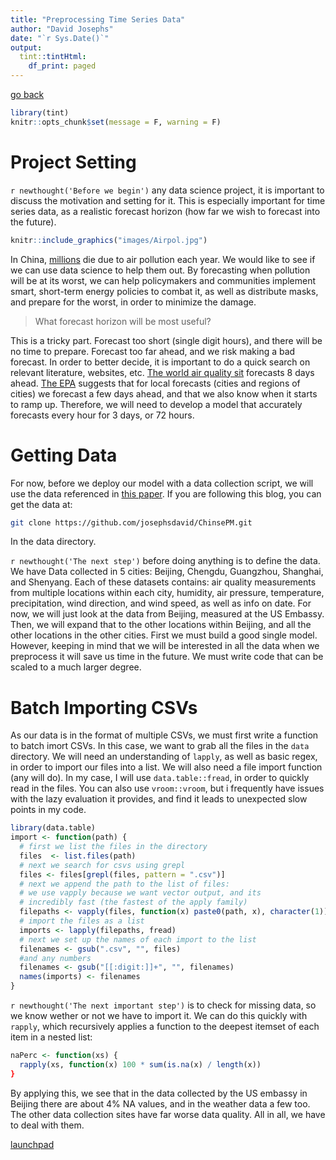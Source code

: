 ```yaml
---
title: "Preprocessing Time Series Data"
author: "David Josephs"
date: "`r Sys.Date()`"
output: 
  tint::tintHtml:
    df_print: paged
---
```



[go back](index.html)

```r
library(tint)
knitr::opts_chunk$set(message = F, warning = F)
```

# Project Setting

`r newthought('Before we begin')` any data science project, it is important to discuss the motivation and setting for it. This is especially important for time series data, as a realistic forecast horizon (how far we wish to forecast into the future). 

```r
knitr::include_graphics("images/Airpol.jpg")
```

In China, [millions](https://www.cnbc.com/2017/02/14/around-22-million-deaths-in-india-and-china-from-air-pollution-study.html) die due to air pollution each year. We would like to see if we can use data science to help them out. By forecasting when pollution will be at its worst, we can help policymakers and communities implement smart, short-term energy policies to combat it, as well as distribute masks, and prepare for the worst, in order to minimize the damage.

> What forecast horizon will be most useful?

This is a tricky part. Forecast too short (single digit hours), and there will be no time to prepare. Forecast too far ahead, and we risk making a bad forecast. In order to better decide, it is important to do a quick search on relevant literature, websites, etc. [The world air quality sit](http://aqicn.org/forecast/world/) forecasts 8 days ahead. [The EPA](https://www3.epa.gov/airnow/aq_forecasting_guidance-1016.pdf) suggests that for local forecasts (cities and regions of cities) we forecast a few days ahead, and that we also know when it starts to ramp up. Therefore, we will need to develop a model that accurately forecasts every hour for 3 days, or 72 hours.

# Getting Data

For now, before we deploy our model with a data collection script, we will use the data referenced in [this paper](https://agupubs.onlinelibrary.wiley.com/doi/full/10.1002/2016JD024877). If you are following this blog, you can get the data at:

```sh
git clone https://github.com/josephsdavid/ChinsePM.git
```

In the data directory.

`r newthought('The next step')` before doing anything is to define the data. We have Data collected in 5 cities: Beijing, Chengdu, Guangzhou, Shanghai, and Shenyang. Each of these datasets contains: air quality measurements from multiple locations within each city, humidity, air pressure, temperature, precipitation, wind direction, and wind speed, as well as info on date. For now, we will just look at the data from Beijing, measured at the US Embassy. Then, we will expand that to the other locations within Beijing, and all the other locations in the other cities. First we must build a good single model. However, keeping in mind that we will be interested in all the data when we preprocess it will save us time in the future. We must write code that can be scaled to a much larger degree.

# Batch Importing CSVs

As our data is in the format of multiple CSVs, we must first write a function to batch imort CSVs. In this case, we want to grab all the files in the `data` directory. We will need an understanding of `lapply`, as well as basic regex, in order to import our files into a list. We will also need a file import function (any will do). In my case, I will use `data.table::fread`, in order to quickly read in the files. You can also use `vroom::vroom`, but i frequently have issues with the lazy evaluation it provides, and find it leads to unexpected slow points in my code. 

```r
library(data.table)
import <- function(path) {
  # first we list the files in the directory
  files  <- list.files(path)
  # next we search for csvs using grepl
  files <- files[grepl(files, pattern = ".csv")]
  # next we append the path to the list of files:
  # we use vapply because we want vector output, and its 
  # incredibly fast (the fastest of the apply family)
  filepaths <- vapply(files, function(x) paste0(path, x), character(1))
  # import the files as a list
  imports <- lapply(filepaths, fread)
  # next we set up the names of each import to the list
  filenames <- gsub(".csv", "", files)
  #and any numbers
  filenames <- gsub("[[:digit:]]+", "", filenames)
  names(imports) <- filenames
}
```

`r newthought('The next important step')` is to check for missing data, so we know wether or not we have to import it. We can do this quickly with `rapply`, which recursively applies a function to the deepest itemset of each item in a nested list:

```r
naPerc <- function(xs) { 
  rapply(xs, function(x) 100 * sum(is.na(x) / length(x))
}
```

By applying this, we see that in the data collected by the US embassy in Beijing there are about 4% NA values, and in the weather data a few too. The other data collection sites have far worse data quality. All in all, we have to deal with them.

[launchpad](index.html#my-blog)
